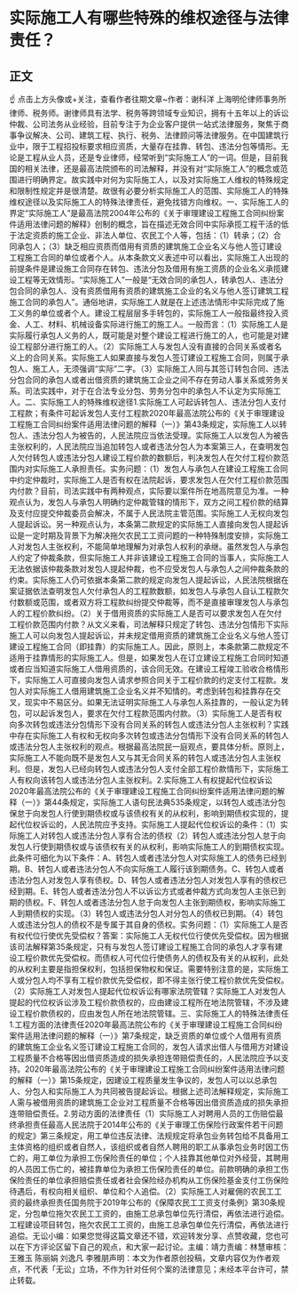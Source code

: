 # 实际施工人有哪些特殊的维权途径与法律责任？
## 正文
☝ 点击上方头像或+关注，查看作者往期文章~作者：谢科洋 上海明伦律师事务所律师、税务师。谢律师具有法学、税务等跨领域专业知识，拥有十五年以上的诉讼仲裁、公司法务从业经验，目前专注于为企业客户提供一站式法律服务，聚焦于商事争议解决、公司、建筑工程、执行、税务、法律顾问等法律服务。在中国建筑行业中，限于工程招投标要求相应资质，大量存在挂靠、转包、违法分包等情形。无论是工程从业人员，还是专业律师，经常听到“实际施工人”的一词。但是，目前我国的相关法律，还是最高法院颁布的司法解释，并没有对“实际施工人”的概念或范围进行明确界定。故实践中对何为实际施工人，以及对实际施工人维权的特殊规定和限制性规定并是很清楚。故很有必要分析实际施工人的范围、实际施工人的特殊维权途径以及实际施工人的特殊法律责任，避免找错方向维权。一、实际施工人的界定“实际施工人”是最高法院2004年公布的《关于审理建设工程施工合同纠纷案件适用法律问题的解释》创制的概念，旨在描述无效合同中实际承揽工程干活的低于法定资质的施工企业、非法人单位、农民工个人等，包括：（1）转承；（2）合同承包人；（3）缺乏相应资质而借用有资质的建筑施工企业名义与他人签订建设工程施工合同的单位或者个人。从本条款文义表述中可以看出，实际施工人出现的前提条件是建设施工合同存在转包、违法分包及借用有施工资质的企业名义承揽建设工程等无效情形。“实际施工人”一般是“无效合同的承包人，转承包人、违法分包合同的承包人、没有资质借用有资质的建筑施工企业的名义与他人签订建筑工程施工合同的承包人”。通俗地讲，实际施工人就是在上述违法情形中实际完成了施工义务的单位或者个人。建设工程层层多手转包的，实际施工人一般指最终投入资金、人工、材料、机械设备实际进行施工的施工人。一般而言：（1）实际施工人是实际履行承包人义务的人，既可能是对整个建设工程进行施工的人，也可能是对建设工程部分进行施工的人。（2）实际施工人与发包人没有直接的合同关系或者名义上的合同关系。实际施工人如果直接与发包人签订建设工程施工合同，则属于承包人、施工人，无须强调“实际”二字。（3）实际施工人同与其签订转包合同、违法分包合同的承包人或者出借资质的建筑施工企业之间不存在劳动人事关系或劳务关系。司法实践中，对于在合法专业分包、劳务分包中的承包人不认定为实际施工人。二、实际施工人的特殊维权途径1.实际施工人可起诉转包人、违法分包人支付工程款；有条件可起诉发包人支付工程款2020年最高法院公布的《关于审理建设工程施工合同纠纷案件适用法律问题的解释（一）》第43条规定，实际施工人以转包人、违法分包人为被告的，人民法院应当依法受理。实际施工人以发包人为被告主张权利的，人民法院应当追加转包人或者违法分包人为本案第三人，在查明发包人欠付转包人或违法分包人建设工程价款的数额后，判决发包人在欠付工程价款范围内对实际施工人承担责任。实务问题：（1）发包人与承包人在建设工程施工合同中约定仲裁时，实际施工人是否有权在法院起诉，要求发包人在欠付工程价款范围内付款？目前，司法实践中有两种观点，实际要以案件所在地高院意见为准。一种观点认为，发包人与承包人明确约定仲裁管辖的情形下，双方之间工程价款的结算及支付应提交仲裁委员会解决，不属于人民法院主管范围。实际施工人无权向发包人提起诉讼。另一种观点认为，本条第二款规定的实际施工人直接向发包人提起诉讼是一定时期及背景下为解决拖欠农民工工资问题的一种特殊制度安排，实际施工人对发包人主张权利，不能简单地理解为对承包人权利的承继。虽然发包人与承包人约定了仲裁条款，但实际施工人并非该建设工程施工合同的当事人，实际施工人无法依据该仲裁条款对发包人提起仲裁，也不应受发包人与承包人之间仲裁条款的约束。实际施工人仍可依据本条第二款的规定向发包人提起诉讼，人民法院根据在案证据依法查明发包人欠付承包人的工程款数额，如发包人与承包人自认工程款欠付数额或范围，或者双方将工程款纠纷提交仲裁等，而不是直接审理发包人与承包人的工程价款纠纷。（2）关于借用资质的实际施工人是否可以要求发包人在欠付工程价款范围内付款？从文义来看，司法解释只规定了转包、违法分包情形下实际施工人可以向发包人提起诉讼，并未规定借用资质的建筑施工企业名义与他人签订建设工程施工合同（即挂靠）的实际施工人。因此，原则上，本条款第二款规定不适用于挂靠情形的实际施工人。但是，如果发包人在订立建设工程施工合同时知道或者应当知道实际施工人借用资质的，该合同无效。在建设工程竣工验收合格情形下，实际施工人可直接向发包人请求参照合同关于工程价款的约定支付工程款。发包人对实际施工人借用建筑施工企业名义并不知情的。考虑到转包和挂靠存在交叉，现实中不易区分。如果无法证明实际施工人与承包人系挂靠的，一般认定为转包，可以起诉发包人，要求在欠付工程款范围内付款。（3）实际施工人是否有权向多次转包或违法分包情形下没有合同关系的转包人或违法分包人主张权利？实践中存在实际施工人有权和无权向多次转包或违法分包情形下没有合同关系的转包人或违法分包人主张权利的观点。根据最高法院民一庭观点，要具体分析。原则上，实际施工人不能向既不是发包人又与其无合同关系的转包人或违法分包人主张权利。但是，发包人已经向转包人或违法分包人支付全部工程价款情形下，实际施工人有权向该转包人或违法分包人主张权利。2.实际施工人有权提起代位权诉讼2020年最高法院公布的《关于审理建设工程施工合同纠纷案件适用法律问题的解释（一）》第44条规定，实际施工人语句民法典535条规定，以转包人或违法分包保怠于向发包人行使到期债权或与该债权有关的从权利，影响到期债权实现的，提起代位权诉讼的，人民法院应予支持。实际施工人提起代位权诉讼的条件：（1）实际施工人对转包人或违法分包人享有合法的债权（2）转包人或违法分包人怠于向发包人行使到期债权或与该债权有关的从权利，影响实际施工人的到期债权实现。此条件可细化为以下条件：A、转包人或者违法分包人对实际施工人的债务已经到期。B、转包人或者违法分包人不向实际施工人履行该到期债务。C、转包人或者违法分包人对发包人享有债权。D、转包人或者违法分包人对发包人享有的债权已经到期。E、转包人或者违法分包人不以诉讼方式或者仲裁方式向发包人主张已到期的债权。F、转包人或者违法分包人怠于向发包人主张到期债权，影响实际施工人到期债权的实现。（3）转包人或违法分包人对分包人的债权已到期。（4）转包人或违法分包人的债权不是专属于其自身的债权。实务问题：（1）实际施工人是否有权代位行使优先受偿权？答案：实际施工人无权代位行使优先受偿权。因为根据该司法解释第35条规定，只有与发包人签订建设工程施工合同的承包人才享有建设工程价款优先受偿权。而债权人可代位行使债务人的债权及有关的从权利，此处的从权利主要是指担保权利，包括担保物权和保证。需要特别注意的是，实际施工人或分包人均不享有工程价款优先受偿权，即不得主张行使工程价款优先受偿权。（2）实际施工人对发包人提起代位权诉讼有哪家法院管辖？实际施工人对发包人提起的代位权诉讼涉及工程价款债权的，应由建设工程所在地法院管辖，不涉及建设工程价款债权的，应由发包人所在地法院管辖。三、实际施工人的特殊法律责任1.工程方面的法律责任2020年最高法院公布的《关于审理建设工程施工合同纠纷案件适用法律问题的解释（一）》第7条规定，缺乏资质的单位或个人借用有资质的建筑施工企业名义签订建设工程施工合同的，发包人请求出借人与借用方对建设工程质量不合格等因出借资质造成的损失承担连带赔偿责任的，人民法院应予以支持。2020年最高法院公布的《关于审理建设工程施工合同纠纷案件适用法律问题的解释（一）》第15条规定，因建设工程质量发生争议的，发包人可以以总承包人、分包人和实际施工人为共同被告提起诉讼。根据上述司法解释规定，实际施工人需与被借用资质的建筑施工企业对工程质量不合格等因出借资质造成的损失承担连带赔偿责任。2.劳动方面的法律责任（1）实际施工人对聘用人员的工伤赔偿最终承担责任最高人民法院于2014年公布的《关于审理工伤保险行政案件若干问题的规定》第三条规定，用工单位违反法律、法规规定将承包业务转包给不具备用工主体资格的组织或者自然人，该组织或者自然人聘用的职工从事承包业务时因工伤亡的，用工单位为承担工伤保险责任的单位；个人挂靠其他单位对外经营，其聘用的人员因工伤亡的，被挂靠单位为承担工伤保险责任的单位。前款明确的承担工伤保险责任的单位承担赔偿责任或者社会保险经办机构从工伤保险基金支付工伤保险待遇后，有权向相关组织、单位和个人追偿。（2）实际施工人对雇佣的农民工工资的最终承担责任国务院于2019年公布的《保障农民工工资支付条例》第30条规定，分包单位拖欠农民工工资的，由施工总承包单位先行清偿，再依法进行追偿。工程建设项目转包，拖欠农民工工资的，由施工总承包单位先行清偿，再依法进行追偿。无讼小编：如果您觉得这篇文章还不错，欢迎转发分享、点赞收藏，您也可以在下方评论区留下自己的观点，和大家一起讨论。主编：靖力责编：林慧审核：王雅玉 陈丽娟 刘逸凡 李雅朋声明：本文为作者原创投稿，文章内容仅为作者观点，不代表「无讼」立场，不作为针对任何个案的法律意见；未经本平台许可，禁止转载。